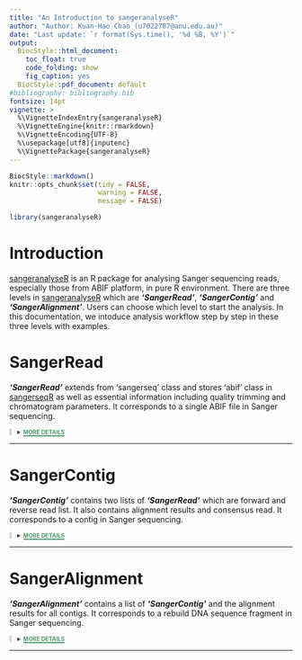 ```yaml
---
title: "An Introduction to sangeranalyseR"
author: "Author: Kuan-Hao Chao (u7022787@anu.edu.au)"
date: "Last update: `r format(Sys.time(), '%d %B, %Y')`"
output: 
  BiocStyle::html_document:
    toc_float: true
    code_folding: show
    fig_caption: yes
  BiocStyle::pdf_document: default
#bibliography: bibliography.bib
fontsize: 14pt
vignette: >
  %\VignetteIndexEntry{sangeranalyseR}
  %\VignetteEngine{knitr::rmarkdown}
  %\VignetteEncoding{UTF-8}
  %\usepackage[utf8]{inputenc}
  %\VignettePackage{sangeranalyseR}
---
```

```r
BiocStyle::markdown()
knitr::opts_chunk$set(tidy = FALSE,
                      warning = FALSE,
                      message = FALSE)
```

```r
library(sangeranalyseR)
```

# Introduction
[sangeranalyseR](https://github.com/roblanf/sangeranalyseR) is an R package for analysing Sanger sequencing reads, especially those from ABIF platform, in pure R environment. There are three levels in [sangeranalyseR](https://github.com/roblanf/sangeranalyseR) which are ***'SangerRead'***, ***'SangerContig'*** and ***'SangerAlignment'***. Users can choose which level to start the analysis. In this documentation, we intoduce analysis workflow step by step in these three levels with examples.

# **SangerRead**
***'SangerRead'*** extends from 'sangerseq' class and stores 'abif' class in [sangerseqR](https://bioconductor.org/packages/release/bioc/html/sangerseqR.html) as well as essential information including quality trimming and chromatogram parameters. It corresponds to a single ABIF file in Sanger sequencing. 

<details class="description"><summary data-open="CLOSE" data-close="MORE DETAILS"></summary>

<h2> 2.1 &nbsp;&nbsp;&nbsp;&nbsp; Create **SangerRead** Instance </h2>
First step is to create a ***'SangerRead'*** instance. Here, we find the the abosulte file path and assign it to `A_chloroticaFdReadFN`.
```r
inputFilesPath <- system.file("extdata/", package = "sangeranalyseR")

A_chloroticaFdReadFN <- file.path(inputFilesPath, 
                          "Allolobophora_chlorotica",
                          "RBNII",
                          "Achl_RBNII396-13_1_F.ab1")
```

Now we can create a **'SangerRead'** instance by running `SangerRead` constructor function. 
```r
singleRead <- SangerRead(readFeature   = "Forward Read",
                         readFileName  = A_chloroticaFdReadFN)
```

<h2> 2.2 &nbsp;&nbsp;&nbsp;&nbsp; Visualize Trimmed Read </h2>

Second step is to visualize the trimmed read. `qualityBasePlot` triggers a [plot_ly](https://plot.ly/r/) interactive plot for users to check the result of the trimmed read.

<div style="overflow: scroll;">
```r
qualityBasePlot(singleRead)
```
</div>

<h2> 2.3 &nbsp;&nbsp;&nbsp;&nbsp; Update Trimming Parameters </h2>
Third step is to change trimming parameters. `SangerRead` constructor function uses default trimming parameters. If users are not satisfied with the trimming result, they can run `updateQualityParam` function to change the trimming parameters inside the ***'SangerRead'*** instance.
```r
updateQualityParam(singleRead,
                   TrimmingMethod         = "M1",
                   M1TrimmingCutoff       = 0.0003,
                   M2CutoffQualityScore   = NULL,
                   M2SlidingWindowSize    = NULL)
```

<h2> 2.4 &nbsp;&nbsp;&nbsp;&nbsp; Write FASTA file </h2>
Fourth step is to export DNA sequence to FATA file. `writeFastaSR` let users to write read in ***'SangerRead'*** instance to file in FASTA format.
```r
writeFastaSR(singleRead)
```

<h2> 2.5 &nbsp;&nbsp;&nbsp;&nbsp; Generate Report </h2>
Fifth step is to create a static html report for ***'SangerRead'*** instance by running `generateReportSR` function
```r
generateReportSR(singleRead)
```

</details>

---


# **SangerContig**
***'SangerContig'*** contains two lists of ***'SangerRead'*** which are forward and reverse read list. It also contains alignment results and consensus read. It corresponds to a contig in Sanger sequencing.

<details class="description"> <summary data-open="CLOSE" data-close="MORE DETAILS"></summary>

<h2> 3.1 &nbsp;&nbsp;&nbsp;&nbsp;  Create **SangerContig** Instance </h2>
First step is to prepare all reads in the same directory and define the project parameters.  

* `inputFilesParentDir` is the directory storing all raw ABIF files. 
* `contigName` is the name of contigs. All targets share the same contig name.
* `suffixForwardRegExp` is the regular expression for forward read suffix.
* `suffixReverseRegExp` is the regular expression for reverse read suffix. 

```r
rawDataDir <- system.file("extdata", package = "sangeranalyseR")
inputFilesParentDir <- file.path(rawDataDir, "Allolobophora_chlorotica", "ACHLO")
contigName <- "Achl_ACHLO006-09"
suffixForwardRegExp <- "_[0-9]*_[F].ab1"
suffixReverseRegExp <- "_[0-9]*_[R].ab1"
```
After defining parameters, users can create ***'SangerContig'*** instance by running `SangerContig` constructor function.
```r
sangerContig <- SangerContig(parentDirectory      = inputFilesParentDir,
                             contigName           = contigName,
                             suffixForwardRegExp  = suffixForwardRegExp,
                             suffixReverseRegExp  = suffixReverseRegExp)
```

<h2> 3.2 &nbsp;&nbsp;&nbsp;&nbsp; Launch Shiny App </h2>
Second step is to trigger ***'SangerContig'*** Shiny app. In `SangerContig` constructor function, all forward and reverse reads in this contig share the same trimming parameter by default. It is inconvenient for users to check reads one by one through R command; therefore, we provide a local Shiny app to let users easily browse and change parameters in each read in the ***'SangerContig'*** instance.
```r
launchAppSC(sangerContig)
```

<h2> 3.3 &nbsp;&nbsp;&nbsp;&nbsp; Write FASTA file </h2>
Third step is to export DNA sequence to FATA file. After changing trimming parameters in each read, users can run `writeFastaSC` function to write results into text file in FASTA format.
```r
writeFastaSC(sangerContig)
```

<h2> 3.4 &nbsp;&nbsp;&nbsp;&nbsp; Generate Report </h2>
Fourth step is to create a report. Users can create a static html report for the ***'SangerContig'*** instance by running `generateReportSC` function.
```r
generateReportSC(sangerContig)
```

</details>

---

# **SangerAlignment**
***'SangerAlignment'*** contains a list of ***'SangerContig'*** and the alignment results for all contigs. It corresponds to a rebuild DNA sequence fragment in Sanger sequencing. 

<details class="description"> <summary data-open="CLOSE" data-close="MORE DETAILS"></summary>

<h2> 4.1 &nbsp;&nbsp;&nbsp;&nbsp; Create **SangerAlignment** Instance </h2>
First step is to prepare all reads in the same directory and define the project parameters.  

* `inputFilesParentDir` is the directory storing all raw ABIF files. 
* `suffixForwardRegExp` is the regular expression for forward read suffix.
* `suffixReverseRegExp` is the regular expression for reverse read suffix. 

```r
rawDir <- system.file("extdata", package="sangeranalyseR")
parentDir <- file.path(rawDir, "Allolobophora_chlorotica", "RBNII")
suffixForwardRegExp <- "_[F]_[0-9]*.ab1"
suffixReverseRegExp <- "_[R]_[0-9]*.ab1"
```
Users can create ***'SangerAlignment'*** instance by running `SangerAlignment` constructor function.
```r
sangerAlignment <- 
        SangerAlignment(parentDirectory = parentDir,
                        suffixForwardRegExp = suffixForwardRegExp,
                        suffixReverseRegExp = suffixReverseRegExp,)
```

<h2> 4.2 &nbsp;&nbsp;&nbsp;&nbsp; Launch Shiny App </h2>
Second step is to run `launchAppSA` to trigger the local ***'SangerAlignment'*** Shiny app. Users can easily browse all ***'SangerContig'*** instance in ***'SangerAlignment'*** and change ***'SangerRead'*** trimming parameters in each ***'SangerContig'*** instance.

```r
launchAppSA(sangerAlignment)
```

<h2> 4.3 &nbsp;&nbsp;&nbsp;&nbsp; Write FASTA file </h2>
Third step is to run `writeFastaSC` function to write results into text file in FASTA format.
```r
writeFastaSA(sangerAlignment)
```

<h2> 4.4 &nbsp;&nbsp;&nbsp;&nbsp; Generate Report </h2>
Fourth step is to create a report. Users can create a static html report for the ***'SangerAlignment'*** instance by running `generateReportSA` function.
```r
generateReportSA(sangerAlignment)
```

</details>

---


<style>
details.description[open] summary::after {
  content: attr(data-open);
  color: #d45050;
  border-bottom: 2px solid #d45050;
}

details.description:not([open]) summary::after {
  content: attr(data-close);
  color: #4c9c6b;
  border-bottom: 2px solid #4c9c6b;
}

.description {
border-left: 4px solid #d3d6db;
padding-left: 10px;
}
.description summary{
  font-weight: bold;
  font-size: 10px;
  color: #383838;
}
</style>
